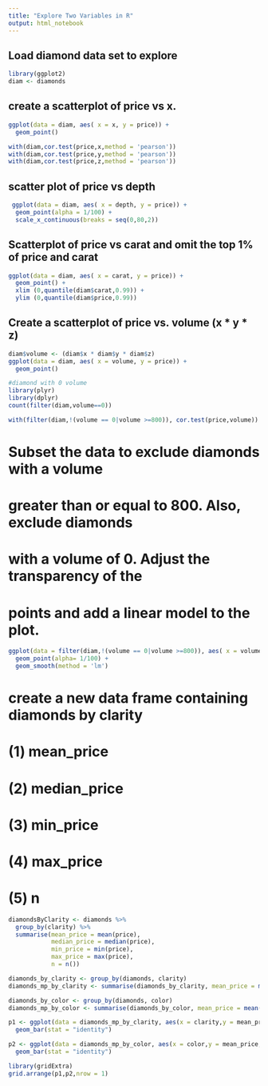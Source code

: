 ```yaml
---
title: "Explore Two Variables in R"
output: html_notebook
---
```


## Load diamond data set to explore
```r
library(ggplot2)
diam <- diamonds
```

## create a scatterplot of price vs x.
```r
ggplot(data = diam, aes( x = x, y = price)) +
  geom_point()
```
```r
with(diam,cor.test(price,x,method = 'pearson'))  
with(diam,cor.test(price,y,method = 'pearson'))  
with(diam,cor.test(price,z,method = 'pearson'))  
```
## scatter plot of price vs depth
```r
 ggplot(data = diam, aes( x = depth, y = price)) +
  geom_point(alpha = 1/100) +
  scale_x_continuous(breaks = seq(0,80,2))
```

## Scatterplot of price vs carat and omit the top 1% of price and carat

```r
ggplot(data = diam, aes( x = carat, y = price)) +
  geom_point() +
  xlim (0,quantile(diam$carat,0.99)) +
  ylim (0,quantile(diam$price,0.99))
```

## Create a scatterplot of price vs. volume (x * y * z)

```r
diam$volume <- (diam$x * diam$y * diam$z)
ggplot(data = diam, aes( x = volume, y = price)) +
  geom_point()

#diamond with 0 volume
library(plyr)
library(dplyr)
count(filter(diam,volume==0)) 

with(filter(diam,!(volume == 0|volume >=800)), cor.test(price,volume))
```
# Subset the data to exclude diamonds with a volume
# greater than or equal to 800. Also, exclude diamonds
# with a volume of 0. Adjust the transparency of the
# points and add a linear model to the plot.

```r
ggplot(data = filter(diam,!(volume == 0|volume >=800)), aes( x = volume, y = price)) +
  geom_point(alpha= 1/100) +
  geom_smooth(method = 'lm')
```

# create a new data frame containing diamonds by clarity
#       (1) mean_price
#       (2) median_price
#       (3) min_price
#       (4) max_price
#       (5) n

```r
diamondsByClarity <- diamonds %>%
  group_by(clarity) %>%
  summarise(mean_price = mean(price),
            median_price = median(price),
            min_price = min(price),
            max_price = max(price),
            n = n())
```

```r
diamonds_by_clarity <- group_by(diamonds, clarity)
diamonds_mp_by_clarity <- summarise(diamonds_by_clarity, mean_price = mean(price))

diamonds_by_color <- group_by(diamonds, color)
diamonds_mp_by_color <- summarise(diamonds_by_color, mean_price = mean(price))
```

```r
p1 <- ggplot(data = diamonds_mp_by_clarity, aes(x = clarity,y = mean_price, fill = clarity)) +
  geom_bar(stat = "identity")

p2 <- ggplot(data = diamonds_mp_by_color, aes(x = color,y = mean_price, fill = color)) +
  geom_bar(stat = "identity")

library(gridExtra)
grid.arrange(p1,p2,nrow = 1)
```














